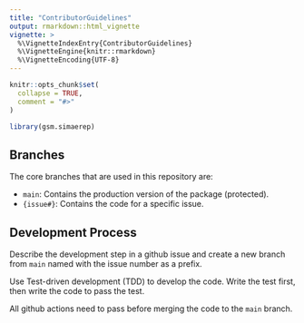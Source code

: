 ```yaml
---
title: "ContributorGuidelines"
output: rmarkdown::html_vignette
vignette: >
  %\VignetteIndexEntry{ContributorGuidelines}
  %\VignetteEngine{knitr::rmarkdown}
  %\VignetteEncoding{UTF-8}
---
```


```r
knitr::opts_chunk$set(
  collapse = TRUE,
  comment = "#>"
)
```

```r
library(gsm.simaerep)
```

## Branches

The core branches that are used in this repository are:

-   `main`: Contains the production version of the package (protected).
-   `{issue#}`: Contains the code for a specific issue.


## Development Process

Describe the development step in a github issue and create a new branch from `main` named with the issue number as a prefix.

Use Test-driven development (TDD) to develop the code. Write the test first, then write the code to pass the test.

All github actions need to pass before merging the code to the `main` branch.


